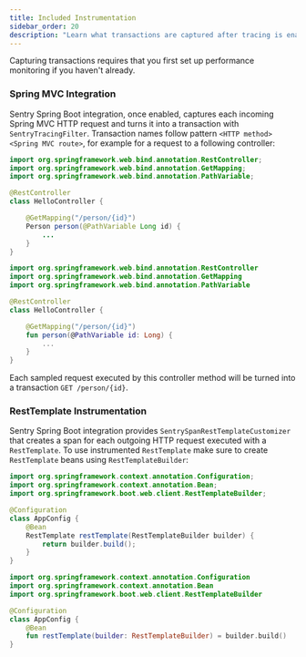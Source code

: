 ```yaml
---
title: Included Instrumentation
sidebar_order: 20
description: "Learn what transactions are captured after tracing is enabled."
---
```


<Note>

Capturing transactions requires that you first <PlatformLink to="/performance/">set up performance monitoring</PlatformLink> if you haven't already.

</Note>

### Spring MVC Integration

Sentry Spring Boot integration, once enabled, captures each incoming Spring MVC HTTP request and turns it into a transaction with `SentryTracingFilter`. Transaction names follow pattern `<HTTP method> <Spring MVC route>`, for example for a request to a following controller:

```java {tabTitle:Java}
import org.springframework.web.bind.annotation.RestController;
import org.springframework.web.bind.annotation.GetMapping;
import org.springframework.web.bind.annotation.PathVariable;

@RestController
class HelloController {

    @GetMapping("/person/{id}")
    Person person(@PathVariable Long id) {
        ...
    }
}
```

```kotlin {tabTitle:Kotlin}
import org.springframework.web.bind.annotation.RestController
import org.springframework.web.bind.annotation.GetMapping
import org.springframework.web.bind.annotation.PathVariable

@RestController
class HelloController {

    @GetMapping("/person/{id}")
    fun person(@PathVariable id: Long) {
        ...
    }
}
```

Each sampled request executed by this controller method will be turned into a transaction `GET /person/{id}`.

### RestTemplate Instrumentation

Sentry Spring Boot integration provides `SentrySpanRestTemplateCustomizer` that creates a span for each outgoing HTTP request executed with a `RestTemplate`. To use instrumented `RestTemplate` make sure to create `RestTemplate` beans using `RestTemplateBuilder`:

```java {tabTitle:Java}
import org.springframework.context.annotation.Configuration;
import org.springframework.context.annotation.Bean;
import org.springframework.boot.web.client.RestTemplateBuilder;

@Configuration
class AppConfig {
    @Bean
    RestTemplate restTemplate(RestTemplateBuilder builder) {
        return builder.build();
    }
}
```

```kotlin {tabTitle:Kotlin}
import org.springframework.context.annotation.Configuration
import org.springframework.context.annotation.Bean
import org.springframework.boot.web.client.RestTemplateBuilder

@Configuration
class AppConfig {
    @Bean
    fun restTemplate(builder: RestTemplateBuilder) = builder.build()
}
```
